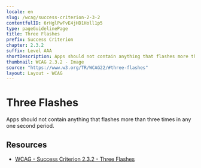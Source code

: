 ```yaml
---
locale: en
slug: /wcag/success-criterion-2-3-2
contentfulID: 6rHglPwFvE4jHD1Holl1p5
type: pageGuidelinePage
title: Three Flashes
prefix: Success Criterion
chapter: 2.3.2
suffix: Level AAA
shortDescription: Apps should not contain anything that flashes more than three times in any one second period.
thumbnail: WCAG 2.3.2 - Image
source: "https://www.w3.org/TR/WCAG22/#three-flashes"
layout: Layout - WCAG
---
```


# Three Flashes

Apps should not contain anything that flashes more than three times in any one second period.

## Resources

- [WCAG - Success Criterion 2.3.2 - Three Flashes](https://www.w3.org/TR/WCAG22/#three-flashes)